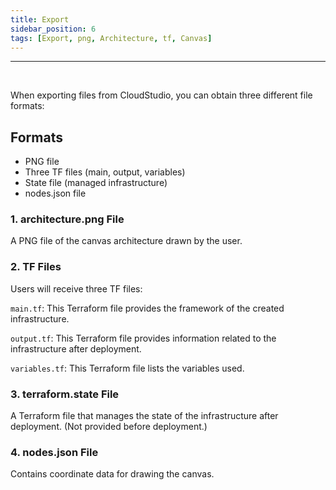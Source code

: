 ```yaml
---
title: Export
sidebar_position: 6
tags: [Export, png, Architecture, tf, Canvas]
---
```



<hr />
<br />

When exporting files from CloudStudio, you can obtain three different file formats:

## Formats

-   PNG file
-   Three TF files (main, output, variables)
-   State file (managed infrastructure)
-   nodes.json file

### 1. architecture.png File

A PNG file of the canvas architecture drawn by the user.

### 2. TF Files

Users will receive three TF files:

`main.tf`: This Terraform file provides the framework of the created infrastructure.

`output.tf`: This Terraform file provides information related to the infrastructure after deployment.

`variables.tf`: This Terraform file lists the variables used.

### 3. terraform.state File

A Terraform file that manages the state of the infrastructure after deployment. (Not provided before deployment.)

### 4. nodes.json File

Contains coordinate data for drawing the canvas.
